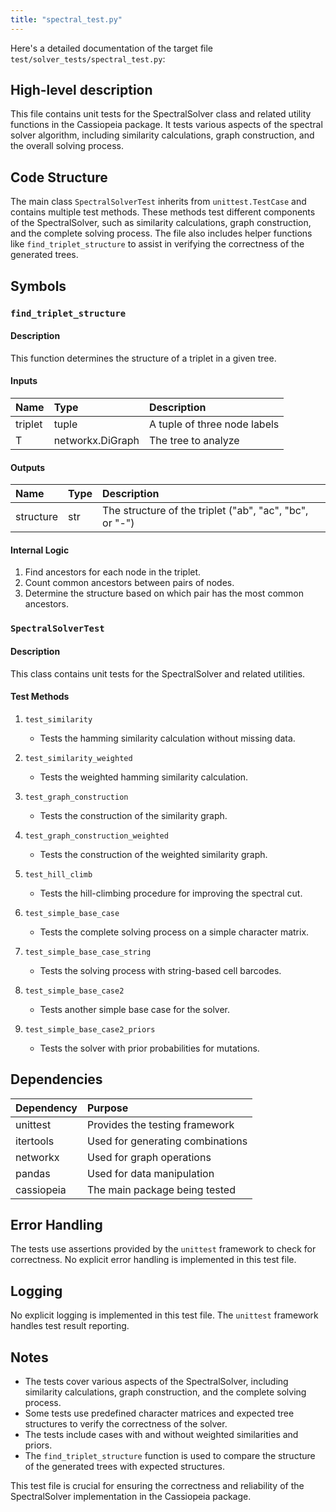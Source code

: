 ```yaml
---
title: "spectral_test.py"
---
```


Here's a detailed documentation of the target file `test/solver_tests/spectral_test.py`:

## High-level description
This file contains unit tests for the SpectralSolver class and related utility functions in the Cassiopeia package. It tests various aspects of the spectral solver algorithm, including similarity calculations, graph construction, and the overall solving process.

## Code Structure
The main class `SpectralSolverTest` inherits from `unittest.TestCase` and contains multiple test methods. These methods test different components of the SpectralSolver, such as similarity calculations, graph construction, and the complete solving process. The file also includes helper functions like `find_triplet_structure` to assist in verifying the correctness of the generated trees.

## Symbols

### `find_triplet_structure`
#### Description
This function determines the structure of a triplet in a given tree.

#### Inputs
| Name | Type | Description |
|:-----|:-----|:------------|
| triplet | tuple | A tuple of three node labels |
| T | networkx.DiGraph | The tree to analyze |

#### Outputs
| Name | Type | Description |
|:-----|:-----|:------------|
| structure | str | The structure of the triplet ("ab", "ac", "bc", or "-") |

#### Internal Logic
1. Find ancestors for each node in the triplet.
2. Count common ancestors between pairs of nodes.
3. Determine the structure based on which pair has the most common ancestors.

### `SpectralSolverTest`
#### Description
This class contains unit tests for the SpectralSolver and related utilities.

#### Test Methods

1. `test_similarity`
   - Tests the hamming similarity calculation without missing data.

2. `test_similarity_weighted`
   - Tests the weighted hamming similarity calculation.

3. `test_graph_construction`
   - Tests the construction of the similarity graph.

4. `test_graph_construction_weighted`
   - Tests the construction of the weighted similarity graph.

5. `test_hill_climb`
   - Tests the hill-climbing procedure for improving the spectral cut.

6. `test_simple_base_case`
   - Tests the complete solving process on a simple character matrix.

7. `test_simple_base_case_string`
   - Tests the solving process with string-based cell barcodes.

8. `test_simple_base_case2`
   - Tests another simple base case for the solver.

9. `test_simple_base_case2_priors`
   - Tests the solver with prior probabilities for mutations.

## Dependencies
| Dependency | Purpose |
|:-----------|:--------|
| unittest | Provides the testing framework |
| itertools | Used for generating combinations |
| networkx | Used for graph operations |
| pandas | Used for data manipulation |
| cassiopeia | The main package being tested |

## Error Handling
The tests use assertions provided by the `unittest` framework to check for correctness. No explicit error handling is implemented in this test file.

## Logging
No explicit logging is implemented in this test file. The `unittest` framework handles test result reporting.

## Notes
- The tests cover various aspects of the SpectralSolver, including similarity calculations, graph construction, and the complete solving process.
- Some tests use predefined character matrices and expected tree structures to verify the correctness of the solver.
- The tests include cases with and without weighted similarities and priors.
- The `find_triplet_structure` function is used to compare the structure of the generated trees with expected structures.

This test file is crucial for ensuring the correctness and reliability of the SpectralSolver implementation in the Cassiopeia package.